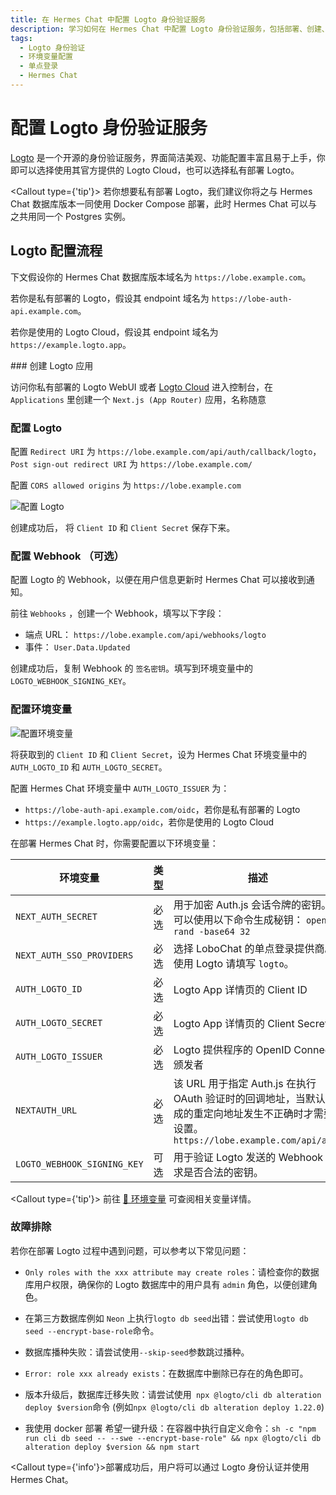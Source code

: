 ```yaml
---
title: 在 Hermes Chat 中配置 Logto 身份验证服务
description: 学习如何在 Hermes Chat 中配置 Logto 身份验证服务，包括部署、创建、设置权限和环境变量。
tags:
  - Logto 身份验证
  - 环境变量配置
  - 单点登录
  - Hermes Chat
---
```


# 配置 Logto 身份验证服务

[Logto](https://github.com/logto-io/logto) 是一个开源的身份验证服务，界面简洁美观、功能配置丰富且易于上手，你即可以选择使用其官方提供的 Logto Cloud，也可以选择私有部署 Logto。

<Callout type={'tip'}>
  若你想要私有部署 Logto，我们建议你将之与 Hermes Chat 数据库版本一同使用 Docker Compose 部署，此时
  Hermes Chat 可以与之共用同一个 Postgres 实例。
</Callout>

## Logto 配置流程

下文假设你的 Hermes Chat 数据库版本域名为 `https://lobe.example.com`。

若你是私有部署的 Logto，假设其 endpoint 域名为 `https://lobe-auth-api.example.com`。

若你是使用的 Logto Cloud，假设其 endpoint 域名为 `https://example.logto.app`。

<Steps>
  ### 创建 Logto 应用

  访问你私有部署的 Logto WebUI 或者 [Logto Cloud](http://cloud.logto.io/) 进入控制台，在 `Applications` 里创建一个 `Next.js (App Router)` 应用，名称随意

  ### 配置 Logto

  配置 `Redirect URI` 为 `https://lobe.example.com/api/auth/callback/logto`，`Post sign-out redirect URI` 为 `https://lobe.example.com/`

  配置 `CORS allowed origins` 为 `https://lobe.example.com`

  <Image alt="配置 Logto" inStep src="https://github.com/user-attachments/assets/5b816379-c07b-40ea-bde4-df16e2e4e523" />

  创建成功后， 将 `Client ID` 和 `Client Secret` 保存下来。

  ### 配置 Webhook （可选）

  配置 Logto 的 Webhook，以便在用户信息更新时 Hermes Chat 可以接收到通知。

  前往 `Webhooks` ，创建一个 Webhook，填写以下字段：

  - 端点 URL： `https://lobe.example.com/api/webhooks/logto`
  - 事件： `User.Data.Updated`

  创建成功后，复制 Webhook 的 `签名密钥`。填写到环境变量中的 `LOGTO_WEBHOOK_SIGNING_KEY`。

  ### 配置环境变量

  <Image alt="配置环境变量" inStep src="https://github.com/user-attachments/assets/15af6d94-af4f-4aa9-bbab-7a46e9f9e837" />

  将获取到的 `Client ID` 和 `Client Secret`，设为 Hermes Chat 环境变量中的 `AUTH_LOGTO_ID` 和 `AUTH_LOGTO_SECRET`。

  配置 Hermes Chat 环境变量中 `AUTH_LOGTO_ISSUER` 为：

  - `https://lobe-auth-api.example.com/oidc`，若你是私有部署的 Logto
  - `https://example.logto.app/oidc`，若你是使用的 Logto Cloud

  在部署 Hermes Chat 时，你需要配置以下环境变量：

  | 环境变量                        | 类型 | 描述                                                                                               |
  | --------------------------- | -- | ------------------------------------------------------------------------------------------------ |
  | `NEXT_AUTH_SECRET`          | 必选 | 用于加密 Auth.js 会话令牌的密钥。您可以使用以下命令生成秘钥： `openssl rand -base64 32`                                    |
  | `NEXT_AUTH_SSO_PROVIDERS`   | 必选 | 选择 LoboChat 的单点登录提供商。使用 Logto 请填写 `logto`。                                                       |
  | `AUTH_LOGTO_ID`             | 必选 | Logto App 详情页的 Client ID                                                                         |
  | `AUTH_LOGTO_SECRET`         | 必选 | Logto App 详情页的 Client Secret                                                                     |
  | `AUTH_LOGTO_ISSUER`         | 必选 | Logto 提供程序的 OpenID Connect 颁发者                                                                   |
  | `NEXTAUTH_URL`              | 必选 | 该 URL 用于指定 Auth.js 在执行 OAuth 验证时的回调地址，当默认生成的重定向地址发生不正确时才需要设置。`https://lobe.example.com/api/auth` |
  | `LOGTO_WEBHOOK_SIGNING_KEY` | 可选 | 用于验证 Logto 发送的 Webhook 请求是否合法的密钥。                                                                |

  <Callout type={'tip'}>
    前往 [📘 环境变量](/zh/docs/self-hosting/environment-variables/auth#logto) 可查阅相关变量详情。
  </Callout>
</Steps>

### 故障排除

若你在部署 Logto 过程中遇到问题，可以参考以下常见问题：

- `Only roles with the xxx attribute may create roles`：请检查你的数据库用户权限，确保你的 Logto 数据库中的用户具有 `admin` 角色，以便创建角色。

- 在第三方数据库例如 `Neon` 上执行`logto db seed`出错：尝试使用`logto db seed --encrypt-base-role`命令。

- 数据库播种失败：请尝试使用`--skip-seed`参数跳过播种。

- `Error: role xxx already exists`：在数据库中删除已存在的角色即可。

- 版本升级后，数据库迁移失败：请尝试使用` npx @logto/cli db alteration deploy $version`命令 (例如`npx @logto/cli db alteration deploy 1.22.0`)

- 我使用 docker 部署 希望一键升级：在容器中执行自定义命令：`sh -c "npm run cli db seed -- --swe --encrypt-base-role" && npx @logto/cli db alteration deploy $version && npm start`

<Callout type={'info'}>部署成功后，用户将可以通过 Logto 身份认证并使用 Hermes Chat。</Callout>
